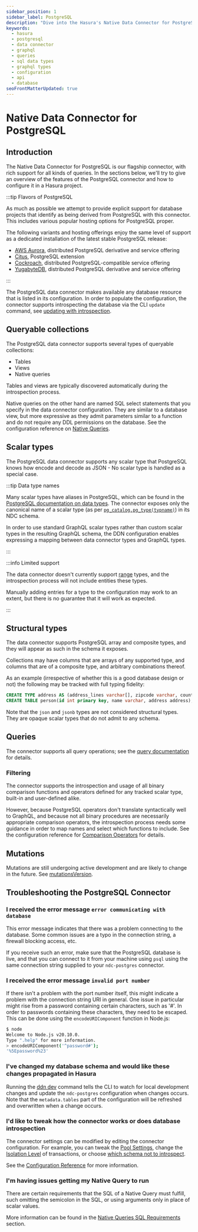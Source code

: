 ```yaml
---
sidebar_position: 1
sidebar_label: PostgreSQL
description: "Dive into the Hasura's Native Data Connector for PostgreSQL."
keywords:
  - hasura
  - postgresql
  - data connector
  - graphql
  - queries
  - sql data types
  - graphql types
  - configuration
  - api
  - database
seoFrontMatterUpdated: true
---
```


# Native Data Connector for PostgreSQL

## Introduction

The Native Data Connector for PostgreSQL is our flagship connector, with rich support for all kinds of queries. In the
sections below, we'll try to give an overview of the features of the PostgreSQL connector and how to configure it in a
Hasura project.

:::tip Flavors of PostgreSQL

As much as possible we attempt to provide explicit support for database projects that identify as being derived from
PostgreSQL with this connector. This includes various popular hosting options for PostgreSQL proper.

The following variants and hosting offerings enjoy the same level of support as a dedicated installation of the latest
stable PostgreSQL release:

- [AWS Aurora][AWS Aurora], distributed PostgreSQL derivative and service offering
- [Citus][Citus], PostgreSQL extension
- [Cockroach][Cockroach], distributed PostgreSQL-compatible service offering
- [YugabyteDB][YugabyteDB], distributed PostgreSQL derivative and service offering

:::

The PostgreSQL data connector makes available any database resource that is listed in its configuration. In order to
populate the configuration, the connector supports introspecting the database via the CLI `update` command, see
[updating with introspection](#updating-with-introspection).

## Queryable collections

The PostgreSQL data connector supports several types of queryable collections:

- Tables
- Views
- Native queries

Tables and views are typically discovered automatically during the introspection process.

Native queries on the other hand are named SQL select statements that you specify in the data connector configuration.
They are similar to a database view, but more expressive as they admit parameters similar to a function and do not
require any DDL permissions on the database. See the configuration reference on
[Native Queries](/connectors/postgresql/native-queries/).

## Scalar types

The PostgreSQL data connector supports any scalar type that PostgreSQL knows how encode and decode as JSON - No scalar
type is handled as a special case.

:::tip Data type names

Many scalar types have aliases in PostgreSQL, which can be found in the [PostgreSQL documentation on data
types][PostgreSQL: data types]. The connector exposes only the canonical name of a scalar type (as per
[`pg_catalog.pg_type(typname)`][PostgreSQL: pg_type]) in its NDC schema.

In order to use standard GraphQL scalar types rather than custom scalar types in the resulting GraphQL schema, the DDN
configuration enables expressing a mapping between data connector types and GraphQL types.

:::

:::info Limited support

The data connector doesn't currently support [range][PostgreSQL: CREATE TYPE] types, and the introspection process will
not include entities these types.

Manually adding entries for a type to the configuration may work to an extent, but there is no guarantee that it will
work as expected.

:::

## Structural types

The data connector supports PostgreSQL array and composite types, and they will appear as such in the schema it exposes.

Collections may have columns that are arrays of any supported type, and columns that are of a composite type, and
arbitrary combinations thereof.

As an example (irrespective of whether this is a good database design or not) the following may be tracked with full
typing fidelity:

```sql
CREATE TYPE address AS (address_lines varchar[], zipcode varchar, country varchar);
CREATE TABLE person(id int primary key, name varchar, address address);
```

Note that the `json` and `jsonb` types are not considered structural types. They are opaque scalar types that do not
admit to any schema.

## Queries

The connector supports all query operations; see the [query documentation](/graphql-api/queries/index.mdx) for details.

### Filtering

The connector supports the introspection and usage of all binary comparison functions and operators defined for any
tracked scalar type, built-in and user-defined alike.

However, because PostgreSQL operators don't translate syntactically well to GraphQL, and because not all binary
procedures are necessarily appropriate comparison operators, the introspection process needs some guidance in order to
map names and select which functions to include. See the configuration reference for
[Comparison Operators](/connectors/postgresql/configuration-reference/version-4#scalartypes) for details.

## Mutations

Mutations are still undergoing active development and are likely to change in the future. See
[mutationsVersion](/connectors/postgresql/configuration-reference/version-4#mutationsversion).

## Troubleshooting the PostgreSQL Connector

### I received the error message `error communicating with database`

This error message indicates that there was a problem connecting to the database. Some common issues are a typo in the
connection string, a firewall blocking access, etc.

If you receive such an error, make sure that the PostgreSQL database is live, and that you can connect to it from your
machine using `psql` using the same connection string supplied to your `ndc-postgres` connector.

### I received the error message `invalid port number`

If there isn't a problem with the port number itself, this might indicate a problem with the connection string URI in
general. One issue in particular might rise from a password containing certain characters, such as '#'. In order to
passwords containing these characters, they need to be escaped. This can be done using the `encodeURIComponent` function
in Node.js:

```sh
$ node
Welcome to Node.js v20.10.0.
Type ".help" for more information.
> encodeURIComponent('^password#');
'%5Epassword%23'
```

### I've changed my database schema and would like these changes propagated in Hasura

Running the [ddn dev](/cli/commands/dev.mdx) command tells the CLI to watch for local development changes and update the
`ndc-postgres` configuration when changes occurs. Note that the `metadata.tables` part of the configuration will be
refreshed and overwritten when a change occurs.

### I'd like to tweak how the connector works or does database introspection

The connector settings can be modified by editing the connector configuration. For example, you can tweak the
[Pool Settings](/connectors/postgresql/configuration-reference/version-4#poolsettings), change the
[Isolation Level](/connectors/postgresql/configuration-reference/version-4#isolationlevel) of transactions, or choose
[which schema not to introspect](/connectors/postgresql/configuration-reference/version-4#excludedschemas).

See the [Configuration Reference](/connectors/postgresql/configuration-reference) for more information.

### I'm having issues getting my Native Query to run

There are certain requirements that the SQL of a Native Query must fulfill, such omitting the semicolon in the SQL, or
using arguments only in place of scalar values.

More information can be found in the [Native Queries SQL Requirements](/connectors/postgresql/native-queries/index.mdx)
section.

[PostgreSQL: pg_type]: https://www.postgresql.org/docs/current/catalog-pg-type.html
[PostgreSQL: data types]: https://www.postgresql.org/docs/current/datatype.html
[PostgreSQL: CREATE DOMAIN]: https://www.postgresql.org/docs/current/sql-createdomain.html
[PostgreSQL: CREATE TYPE]: https://www.postgresql.org/docs/current/sql-createtype.html
[AWS Aurora]: https://aws.amazon.com/rds/aurora/
[Citus]: https://citusdata.com
[Cockroach]: https://cockroachlabs.com
[YugabyteDB]: https://yugabyte.com
